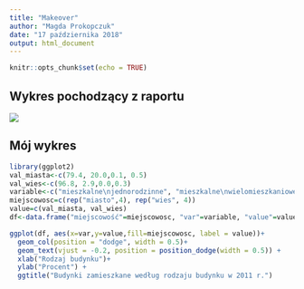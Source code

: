 ---
title: "Makeover"
author: "Magda Prokopczuk"
date: "17 października 2018"
output: html_document
---

```{r setup, include=FALSE}
knitr::opts_chunk$set(echo = TRUE)
```
## Wykres pochodzący z raportu
<img src="h:/Windows7/Desktop/old.png" >


## Mój wykres

```{r pressure, echo=FALSE}
library(ggplot2)
val_miasta<-c(79.4, 20.0,0.1, 0.5)
val_wies<-c(96.8, 2.9,0.0,0.3)
variable<-c("mieszkalne\njednorodzinne", "mieszkalne\nwielomieszkaniowe", "obiekty\nzbiorowego\nzakwaterowania", "niemieszkalne")
miejscowosc=c(rep("miasto",4), rep("wies", 4))
value=c(val_miasta, val_wies)
df<-data.frame("miejscowość"=miejscowosc, "var"=variable, "value"=value, "positiv"=ifelse(value<5,-1,1))

ggplot(df, aes(x=var,y=value,fill=miejscowosc, label = value))+
  geom_col(position = "dodge", width = 0.5)+
  geom_text(vjust = -0.2, position = position_dodge(width = 0.5)) +
  xlab("Rodzaj budynku")+
  ylab("Procent") +
  ggtitle("Budynki zamieszkane według rodzaju budynku w 2011 r.")
 

```


